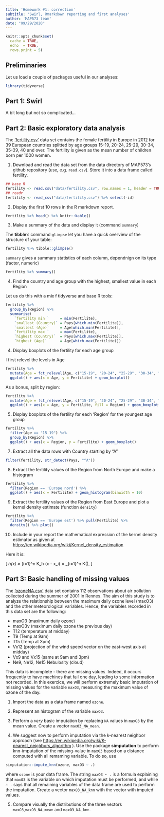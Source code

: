 ```yaml
---
title: 'Homework #1: correction'
subtitle: 'Swirl, Rmarkdown reporting and first analyses'
author: 'MAP573 team'
date: "09/29/2020"
---
```


```r
knitr::opts_chunk$set(
  cache = TRUE,
  echo  = TRUE,
  rows.print = 5)
```

## Preliminaries

Let us load a couple of packages useful in our analyses:

```r
library(tidyverse)
```

## Part 1: Swirl

A bit long but not so complicated...

## Part 2: Basic exploratory data analysis

The ['fertility.csv'](https://raw.githubusercontent.com/jchiquet/MAP573/master/data/fertility.csv) data set contains the female fertility in Europe in 2012 for 39 European countries splitted by age groups  15-19, 20-24, 25-29, 30-34, 35-39, 40 and over. The fertility is given as the mean number of children born per 1000 women.

1. Download and read the data set from the data directory of MAP573's github repository (use, e.g. `read.csv`). Store it into a data frame called fertility.

```r
## base R
fertility <- read.csv("data/fertility.csv", row.names = 1, header = TRUE) %>% as_tibble()
## readr
fertility <- read_csv("data/fertility.csv") %>% select(-id)
```

2. Display the first 10 rows in the R markdown report.

```r
fertility %>% head() %>% knitr::kable()
```

3. Make a summary of the data and display it (command `summary`)

The **tibble**'s command `glimpse` let you have a quick overview of the structure of your table:

```r
fertility %>% tibble::glimpse()
```

`summary` gives a summary statistics of each column, dependnign on its type (factor, numeric)

```r
fertility %>% summary()
```


4. Find the country and age group with the highest, smallest value in each Region

Let us do this with a mix f tidyverse and base R tools:

```r
fertility %>% 
  group_by(Region) %>% 
  summarise(
    `fertility min `     = min(Fertilite),
    `smallest (Country)` = Pays[which.min(Fertilite)],
    `smallest (Age)`     = Age[which.min(Fertilite)],
    `fertility max `     = max(Fertilite),
    `highest (Country)`  = Pays[which.max(Fertilite)],
    `highest (Age)`      = Age[which.max(Fertilite)])
```

4. Display boxplots of the fertility for each age group

I first relevel the levels in Age

```r
fertility %>% 
  mutate(Age = fct_relevel(Age, c("15-19", "20-24", "25-29", "30-34", "35-39", ">=40"))) %>%  
  ggplot() + aes(x = Age, y = Fertilite) + geom_boxplot()
```

As a bonus, split by region:

```r
fertility %>% 
  mutate(Age = fct_relevel(Age, c("15-19", "20-24", "25-29", "30-34", "35-39", ">=40"))) %>%  
  ggplot() + aes(x = Age, y = Fertilite, fill = Region) + geom_boxplot() + geom_jitter(alpha = 0.5, size = 1)
```


5. Display boxplots of the fertility for each 'Region' for the youngest age group

```r
fertility %>% 
  filter(Age == "15-19") %>% 
  group_by(Region) %>% 
  ggplot() + aes(x = Region, y = Fertilite) + geom_boxplot()
```

7. Extract all the data rows with Country starting by "A"

```r
filter(fertility, str_detect(Pays, "^A"))
```

8. Extract the fertility values of the Region from North Europe and make a histogram

```r
fertility %>% 
  filter(Region == 'Europe nord') %>% 
  ggplot() + aes(x = Fertilite) + geom_histogram(binwidth = 10)
```

9. Extract the fertility values of the Region from East Europe and plot a kernel density estimate (function `density`)

```r
fertility %>% 
  filter(Region == 'Europe est') %>% pull(Fertilite) %>% 
  density() %>% plot()
```

10. Include in your report the mathematical expression of the kernel density estimator as given at [https://en.wikipedia.org/wiki/Kernel_density_estimation](https://en.wikipedia.org/wiki/Kernel_density_estimation)

Here it is:

\[
\widehat{f}_h(x) = \frac{1}{n}\sum_{i=1}^n K_h (x - x_i) = \frac{1}{nh} \sum_{i=1}^n K\Big(\frac{x-x_i}{h}\Big),
\]

## Part 3: Basic handling of missing values

The ['ozoneNA.csv'](https://raw.githubusercontent.com/jchiquet/MAP573/master/data/ozoneNA.csv) data set contains 112 observations about air pollution collected during the summer of 2001 in Rennes. The aim of this study is to analyze the relationship between the maximum daily ozone level (maxO3) and the other meteorological variables. Hence, the variables recorded in this data set are the following:

- maxO3 (maximum daily ozone)
- maxO3v (maximum daily ozone the previous day)
- T12 (temperature at midday)
- T9 (Temp at 9am)
- T15 (Temp at 3pm)
- Vx12 (projection of the wind speed vector on the east-west axis at midday)
- Vx9 and Vx15 (same at 9am and 3pm)
- Ne9, Ne12, Ne15 Nebulosity (cloud)

This data is incomplete - there are missing values. Indeed, it occurs frequently to have machines that fail one day, leading to some information not recorded. In this exercice, we will perform extremely basic imputation of missing values for the variable `maxO3`, measuring the maximum value of ozone of the day.

1. Import the data as a data frame named `ozone`.

2. Represent an histogram of the variable `maxO3`.

3. Perform a _very_ basic imputation by replacing `NA` values in ` maxO3` by the mean value. Create a vector `maxO3_NA_mean`.

4. We suggest now to perform imputation via the k-nearest neighbor approach (see [https://en.wikipedia.org/wiki/K-nearest_neighbors_algorithm](https://en.wikipedia.org/wiki/K-nearest_neighbors_algorithm) ). Use the package **simputation** to perform knn-imputation of the missing-value in `maxO3` based on a distance computed with all remaming variable. To do so, use

```r
simputation::impute_knn(ozone, maxO3 ~ .)
```

where `ozone` is your data frame. The string `maxO3 ~ .` is a formula explaining that `maxO3` is the variable on which imputation must be performed, and while `~ .` says that all remaining variables of the data frame are used to perform the imputation. Create a vector `maxO3_NA_knn` with the vector with imputed values.

5. Compare visually the distributions of the three vectors `maxO3`,`maxO3_NA_mean` and `maxO3_NA_knn`.

